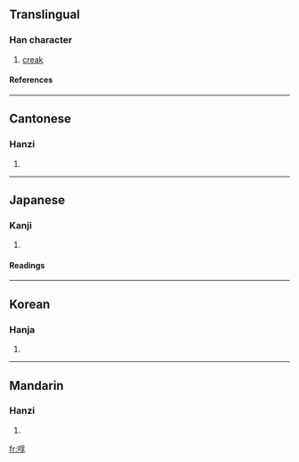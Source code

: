 ==Translingual==
===Han character===
{{Han char|rn=30|rad=口|as=08|sn=11|four=6004<sub>7</sub>|canj=口卜口木 (RYRD)}}
# [[creak]]
====References====
{{Han ref|kx=0195.080|dkj=03812|dj=0416.080|hdz=10644.140|uh=554D|ud=21837|bh=D474|bd=54388}}
----
==Cantonese==
===Hanzi===
{{yue-hanzi|jyut=|y=teun1}}
# {{defn|Cantonese}}
----
==Japanese==
===Kanji===
{{ja-kanji|grade=|rs=口08}}
# {{defn|Japanese}} 
====Readings====
{{ja-readings|on=[[とん]] (ton), [[どん]] (don), [[しゅん]] (shun), [[たい]] (tai), [[て]] (te), [[きょう]] (kyō), [[かう]] (kau)|kun=[[いき]] (iki)}}
----
==Korean==
===Hanja===
{{ko-hanja|hangeul=톤|rv=ton|mr=t'on}}
# {{defn|Korean}}
----
==Mandarin==
===Hanzi===
{{cmn-hanzi|pin=[[dié]] (die2), [[tūn]] (tun1)|wg=tieh<sup>2</sup>, t'un<sup>1</sup>}}
# {{defn|Mandarin}}

[[fr:啍]]